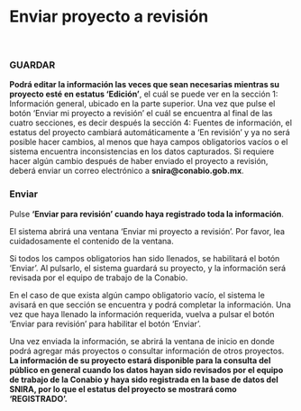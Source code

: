 # Enviar proyecto a revisión  {.unnumbered}

<br>

### GUARDAR {.unnumbered}
**Podrá editar la información las veces que sean necesarias mientras su proyecto esté en estatus ‘Edición’**, el cuál se puede ver en la sección 1: Información general, ubicado en la parte superior. Una vez que pulse el botón ‘Enviar mi proyecto a revisión’ el cuál se encuentra al final de las cuatro secciones, es decir después la sección 4: Fuentes de información, el estatus del proyecto cambiará automáticamente a ‘En revisión’ y ya no será posible hacer cambios, al menos que haya campos obligatorios vacíos o el sistema encuentra inconsistencias en los datos capturados. Si requiere hacer algún cambio después de haber enviado el proyecto a revisión, deberá enviar un correo electrónico a **snira@conabio.gob.mx**.

### Enviar {.unnumbered}

Pulse **‘Enviar para revisión’ cuando haya registrado toda la información**.

El sistema abrirá una ventana ‘Enviar mi proyecto a revisión’. Por favor, lea cuidadosamente el contenido de la ventana. 

Si todos los campos obligatorios han sido llenados, se habilitará el botón ‘Enviar’. Al pulsarlo, el sistema guardará su proyecto, y la información será revisada por el equipo de trabajo de la Conabio. 

En el caso de que exista algún campo obligatorio vacío, el sistema le avisará en que sección se encuentra y podrá completar la información. Una vez que haya llenado la información requerida, vuelva a pulsar el botón ‘Enviar para revisión’ para habilitar el botón ‘Enviar’. 

Una vez enviada la información, se abrirá la ventana de inicio en donde podrá agregar más proyectos o consultar información de otros proyectos. 
**La información de su proyecto estará disponible para la consulta del público en general cuando los datos hayan sido revisados por el equipo de trabajo de la Conabio y haya sido registrada en la base de datos del SNIRA, por lo que el estatus del proyecto se mostrará como ‘REGISTRADO’.**
